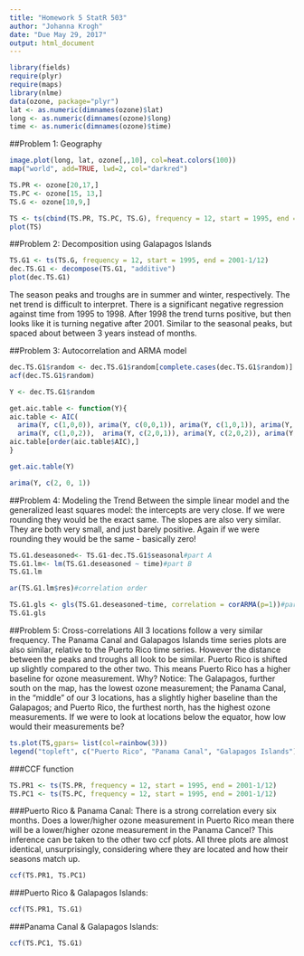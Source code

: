 ---
title: "Homework 5 StatR 503"
author: "Johanna Krogh"
date: "Due May 29, 2017"
output: html_document
---

```{r message=FALSE, warning=FALSE}
library(fields)
require(plyr) 
require(maps)
library(nlme)
data(ozone, package="plyr")
lat <- as.numeric(dimnames(ozone)$lat)
long <- as.numeric(dimnames(ozone)$long)
time <- as.numeric(dimnames(ozone)$time)

```

##Problem 1: Geography
```{r}

image.plot(long, lat, ozone[,,10], col=heat.colors(100))
map("world", add=TRUE, lwd=2, col="darkred")

TS.PR <- ozone[20,17,]
TS.PC <- ozone[15, 13,]
TS.G <- ozone[10,9,]

TS <- ts(cbind(TS.PR, TS.PC, TS.G), frequency = 12, start = 1995, end = 2001-1/12)
plot(TS)

```

##Problem 2: Decomposition using Galapagos Islands
```{r}
TS.G1 <- ts(TS.G, frequency = 12, start = 1995, end = 2001-1/12)
dec.TS.G1 <- decompose(TS.G1, "additive")
plot(dec.TS.G1)

```

The season peaks and troughs are in summer and winter, respectively. The net trend is difficult to interpret. There is a significant negative regression against time from 1995 to 1998. After 1998 the trend turns positive, but then looks like it is turning negative after 2001. Similar to the seasonal peaks, but spaced about between 3 years instead of months. 

##Problem 3: Autocorrelation and ARMA model

```{r}
dec.TS.G1$random <- dec.TS.G1$random[complete.cases(dec.TS.G1$random)]
acf(dec.TS.G1$random)

```


```{r}
Y <- dec.TS.G1$random

get.aic.table <- function(Y){
aic.table <- AIC(
  arima(Y, c(1,0,0)), arima(Y, c(0,0,1)), arima(Y, c(1,0,1)), arima(Y, c(2,0,0)), arima(Y, c(0,0,2)), 
  arima(Y, c(1,0,2)),  arima(Y, c(2,0,1)), arima(Y, c(2,0,2)), arima(Y, c(3,0,2)), arima(Y, c(3,0,3)))
aic.table[order(aic.table$AIC),]
}

get.aic.table(Y)

```

```{r}
arima(Y, c(2, 0, 1))

```

##Problem 4: Modeling the Trend
Between the simple linear model and the generalized least squares model: the intercepts are very close. If we were rounding they would be the exact same. The slopes are also very similar. They are both very small, and just barely positive. Again if we were rounding they would be the same - basically zero!
```{r}

TS.G1.deseasoned<- TS.G1-dec.TS.G1$seasonal#part A
TS.G1.lm<- lm(TS.G1.deseasoned ~ time)#part B
TS.G1.lm

ar(TS.G1.lm$res)#correlation order

TS.G1.gls <- gls(TS.G1.deseasoned~time, correlation = corARMA(p=1))#part C
TS.G1.gls

```

##Problem 5: Cross-correlations
All 3 locations follow a very similar frequency. The Panama Canal and Galapagos Islands time series plots are also similar, relative to the Puerto Rico time series. However the distance between the peaks and troughs all look to be similar. Puerto Rico is shifted up slightly compared to the other two. This means Puerto Rico has a higher baseline for ozone measurement. Why? Notice: The Galapagos, further south on the map, has the lowest ozone measurement; the Panama Canal, in the "middle" of our 3 locations, has a slightly higher baseline than the Galapagos; and Puerto Rico, the furthest north, has the highest ozone measurements. If we were to look at locations below the equator, how low would their measurements be?
```{r}
ts.plot(TS,gpars= list(col=rainbow(3)))
legend("topleft", c("Puerto Rico", "Panama Canal", "Galapagos Islands"),col=c("red", "green", "blue"), lty=1)

```

###CCF function
```{r}
TS.PR1 <- ts(TS.PR, frequency = 12, start = 1995, end = 2001-1/12)
TS.PC1 <- ts(TS.PC, frequency = 12, start = 1995, end = 2001-1/12)
```


###Puerto Rico & Panama Canal:
There is a strong correlation every six months. Does a lower/higher ozone measurement in Puerto Rico mean there will be a lower/higher ozone measurement in the Panama Cancel? This inference can be taken to the other two ccf plots. All three plots are almost identical, unsurprisingly, considering where they are located and how their seasons match up.
```{r}
ccf(TS.PR1, TS.PC1)
```


###Puerto Rico & Galapagos Islands:
```{r}
ccf(TS.PR1, TS.G1)

```


###Panama Canal & Galapagos Islands:
```{r}
ccf(TS.PC1, TS.G1)
```




